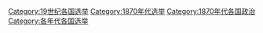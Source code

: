 [[Category:19世纪各国选举|Category:19世纪各国选举]]
[[Category:1870年代选举|Category:1870年代选举]]
[[Category:1870年代各国政治|Category:1870年代各国政治]]
[[Category:各年代各国选举|Category:各年代各国选举]]